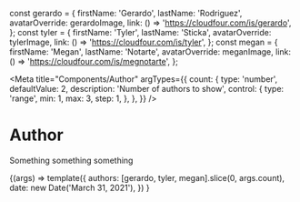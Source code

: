 const gerardo = {
  firstName: 'Gerardo',
  lastName: 'Rodriguez',
  avatarOverride: gerardoImage,
  link: () => 'https://cloudfour.com/is/gerardo',
};
const tyler = {
  firstName: 'Tyler',
  lastName: 'Sticka',
  avatarOverride: tylerImage,
  link: () => 'https://cloudfour.com/is/tyler',
};
const megan = {
  firstName: 'Megan',
  lastName: 'Notarte',
  avatarOverride: meganImage,
  link: () => 'https://cloudfour.com/is/megnotarte',
};

<Meta
  title="Components/Author"
  argTypes={{
    count: {
      type: 'number',
      defaultValue: 2,
      description: 'Number of authors to show',
      control: {
        type: 'range',
        min: 1,
        max: 3,
        step: 1,
      },
    },
  }}
/>

# Author

Something something something

<Canvas>
  <Story name="Default" args={{}}>
    {(args) =>
      template({
        authors: [gerardo, tyler, megan].slice(0, args.count),
        date: new Date('March 31, 2021'),
      })
    }
  </Story>
</Canvas>
